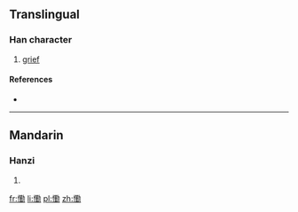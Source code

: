 ==Translingual==

===Han character===
{{Han char|rn=61|rad=心|as=13|sn=16|four=|canj=心廿一尸 (PTMS)|ids=⿰[[忄]][[勤]]}}

# [[grief]]

====References====
* {{Han ref|kx=0405.140|dkj=11322|dj=0745.240|hdz=42360.010|uh=61C4|ud=25028}}

----

==Mandarin==

===Hanzi===
{{cmn-hanzi|pin=[[qín]] ([[qin2]])|wg=ch'in<sup>2</sup>}}

# {{defn|lang=cmn|sort=心13}}

[[fr:懄]]
[[li:懄]]
[[pl:懄]]
[[zh:懄]]